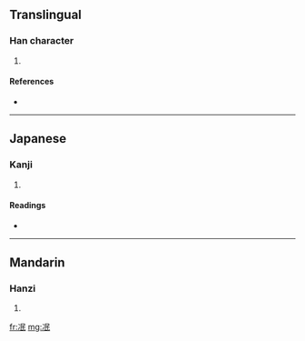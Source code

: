 ==Translingual==

===Han character===
{{Han char|rn=15|rad=冫|as=05|sn=7|four=|canj=戈一口女心 (IMRVP)}}

# {{defn|Han}}

====References====
* {{Han ref|kx=0132.071|dkj=01629|dj=0295.100|hdz=10296.060|uh=51BA|ud=20922}}

----

==Japanese==

===Kanji===
{{ja-kanji|grade=|rs=冫05}}

# {{defn|Japanese}}

====Readings====
* {{ja-readings|on=[[びん]] (bin), [[べん]] (ben), [[みん]] (min), [[めん]] (men)|kun=[[ほろびる]] (horobiru)}}

----

==Mandarin==

===Hanzi===
{{cmn-hanzi|pin=[[mǐn]] ([[min3]])|wg=min<sup>3</sup>}}

# {{defn|Mandarin}}

[[fr:冺]]
[[mg:冺]]